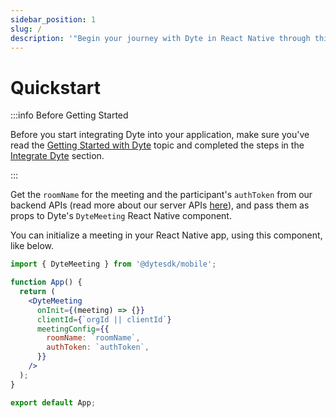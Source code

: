 ```yaml
---
sidebar_position: 1
slug: /
description: '"Begin your journey with Dyte in React Native through this Quickstart guide'
---
```


# Quickstart

:::info Before Getting Started

Before you start integrating Dyte into your application, make sure you've read
the [Getting Started with Dyte](/getting-started) topic and completed the steps
in the [Integrate Dyte](/getting-started#integrate-dyte) section.

:::

Get the `roomName` for the meeting and the participant's `authToken` from our
backend APIs (read more about our server APIs [here](/api/)), and pass them as
props to Dyte's `DyteMeeting` React Native component.

You can initialize a meeting in your React Native app, using this component,
like below.

```jsx
import { DyteMeeting } from '@dytesdk/mobile';

function App() {
  return (
    <DyteMeeting
      onInit={(meeting) => {}}
      clientId={`orgId || clientId`}
      meetingConfig={{
        roomName: `roomName`,
        authToken: `authToken`,
      }}
    />
  );
}

export default App;
```

